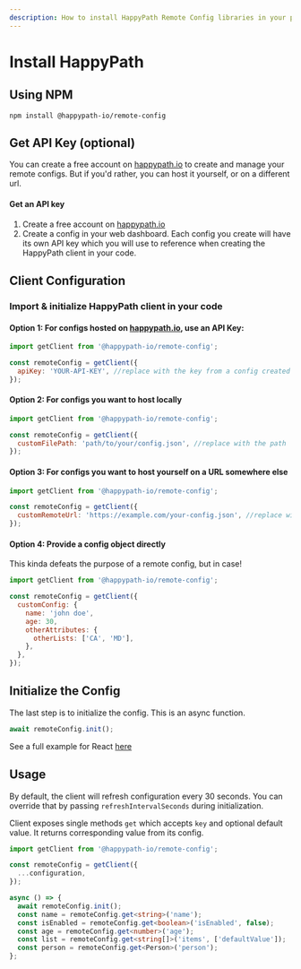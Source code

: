 ```yaml
---
description: How to install HappyPath Remote Config libraries in your project 
---
```



# Install HappyPath

## Using NPM

```mdx copy
npm install @happypath-io/remote-config
```

## Get API Key (optional)

You can create a free account on [happypath.io](https://app.happypath.io) to create
and manage your remote configs. But if you'd rather, you can host it yourself, or
on a different url.

#### Get an API key

1. Create a free account on [happypath.io](app.happypath.io)
2. Create a config in your web dashboard. Each config you create will have its own API key which you will use to reference when creating the HappyPath client in your code.

## Client Configuration

### Import & initialize HappyPath client in your code

#### Option 1: For configs hosted on [happypath.io](https://app.happypath.io), use an API Key:

```js filename="happypath.config.js" copy
import getClient from '@happypath-io/remote-config';

const remoteConfig = getClient({
  apiKey: 'YOUR-API-KEY', //replace with the key from a config created on happypath.io
});
```

#### Option 2: For configs you want to host locally

```js filename="happypath.config.js" copy
import getClient from '@happypath-io/remote-config';

const remoteConfig = getClient({
  customFilePath: 'path/to/your/config.json', //replace with the path
});
```

#### Option 3: For configs you want to host yourself on a URL somewhere else

```js filename="happypath.config.js" copy
import getClient from '@happypath-io/remote-config';

const remoteConfig = getClient({
  customRemoteUrl: 'https://example.com/your-config.json', //replace with URL
});
```

#### Option 4: Provide a config object directly

This kinda defeats the purpose of a remote config, but in case!

```js filename="happypath.config.js" copy
import getClient from '@happypath-io/remote-config';

const remoteConfig = getClient({
  customConfig: {
    name: 'john doe',
    age: 30,
    otherAttributes: {
      otherLists: ['CA', 'MD'],
    },
  },
});
```

## Initialize the Config

The last step is to initialize the config. This is an async function.

```js
await remoteConfig.init();
```

<Callout>See a full example for React [here](/examples/react)</Callout>

## Usage

By default, the client will refresh configuration every 30 seconds. You can override that by passing `refreshIntervalSeconds` during initialization.

Client exposes single methods `get` which accepts `key` and optional default value. It returns corresponding value from its config.

```ts
import getClient from '@happypath-io/remote-config';

const remoteConfig = getClient({
  ...configuration,
});

async () => {
  await remoteConfig.init();
  const name = remoteConfig.get<string>('name');
  const isEnabled = remoteConfig.get<boolean>('isEnabled', false);
  const age = remoteConfig.get<number>('age');
  const list = remoteConfig.get<string[]>('items', ['defaultValue']);
  const person = remoteConfig.get<Person>('person');
};
```
